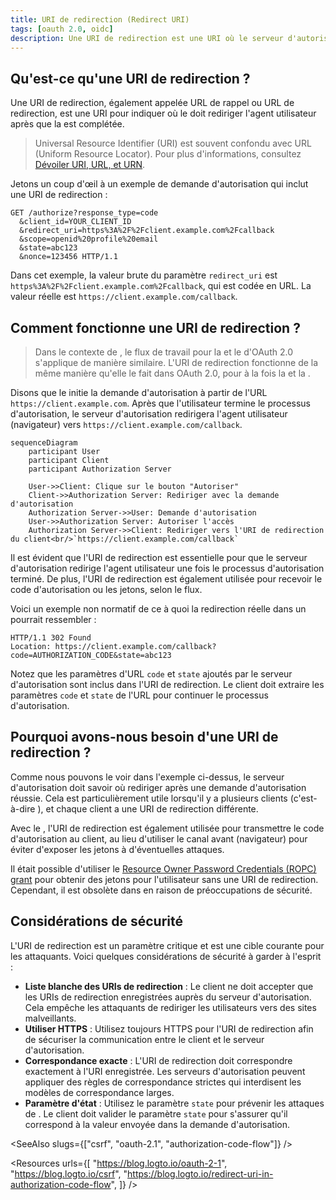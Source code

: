 ```yaml
---
title: URI de redirection (Redirect URI)
tags: [oauth 2.0, oidc]
description: Une URI de redirection est une URI où le serveur d'autorisation redirige l'agent utilisateur après une demande d'autorisation. C'est un paramètre essentiel dans les autorisations OAuth 2.0 et OpenID Connect (OIDC) qui impliquent une interaction utilisateur.
---
```


## Qu'est-ce qu'une URI de redirection ?

Une URI de redirection, également appelée URL de rappel ou URL de redirection, est une URI pour indiquer où le <Ref slug="authorization-server" /> doit rediriger l'agent utilisateur après que la <Ref slug="authorization-request" /> est complétée.

> Universal Resource Identifier (URI) est souvent confondu avec URL (Uniform Resource Locator). Pour plus d'informations, consultez [Dévoiler URI, URL, et URN](https://blog.logto.io/unveiling-uri-url-and-urn).

Jetons un coup d'œil à un exemple de demande d'autorisation qui inclut une URI de redirection :

```http
GET /authorize?response_type=code
  &client_id=YOUR_CLIENT_ID
  &redirect_uri=https%3A%2F%2Fclient.example.com%2Fcallback
  &scope=openid%20profile%20email
  &state=abc123
  &nonce=123456 HTTP/1.1
```

Dans cet exemple, la valeur brute du paramètre `redirect_uri` est `https%3A%2F%2Fclient.example.com%2Fcallback`, qui est codée en URL. La valeur réelle est `https://client.example.com/callback`.

## Comment fonctionne une URI de redirection ?

> Dans le contexte de <Ref slug="openid-connect" />, le flux de travail pour la <Ref slug="authorization-request" /> et le <Ref slug="authorization-server" /> d'OAuth 2.0 s'applique de manière similaire. L'URI de redirection fonctionne de la même manière qu'elle le fait dans OAuth 2.0, pour à la fois la <Ref slug="authentication-request" /> et la <Ref slug="openid-connect" headingId="openid-provider-op" />.

Disons que le <Ref slug="client" /> initie la demande d'autorisation à partir de l'URL `https://client.example.com`. Après que l'utilisateur termine le processus d'autorisation, le serveur d'autorisation redirigera l'agent utilisateur (navigateur) vers `https://client.example.com/callback`.

```mermaid
sequenceDiagram
    participant User
    participant Client
    participant Authorization Server

    User->>Client: Clique sur le bouton "Autoriser"
    Client->>Authorization Server: Rediriger avec la demande d'autorisation
    Authorization Server->>User: Demande d'autorisation
    User->>Authorization Server: Autoriser l'accès
    Authorization Server->>Client: Rediriger vers l'URI de redirection du client<br/>`https://client.example.com/callback`
```

Il est évident que l'URI de redirection est essentielle pour que le serveur d'autorisation redirige l'agent utilisateur une fois le processus d'autorisation terminé. De plus, l'URI de redirection est également utilisée pour recevoir le code d'autorisation ou les jetons, selon le flux.

Voici un exemple non normatif de ce à quoi la redirection réelle dans un <Ref slug="authorization-code-flow" /> pourrait ressembler :

```http
HTTP/1.1 302 Found
Location: https://client.example.com/callback?code=AUTHORIZATION_CODE&state=abc123
```

Notez que les paramètres d'URL `code` et `state` ajoutés par le serveur d'autorisation sont inclus dans l'URI de redirection. Le client doit extraire les paramètres `code` et `state` de l'URL pour continuer le processus d'autorisation.

## Pourquoi avons-nous besoin d'une URI de redirection ?

Comme nous pouvons le voir dans l'exemple ci-dessus, le serveur d'autorisation doit savoir où rediriger après une demande d'autorisation réussie. Cela est particulièrement utile lorsqu'il y a plusieurs clients (c'est-à-dire <Ref slug="single-sign-on" />), et chaque client a une URI de redirection différente.

Avec le <Ref slug="authorization-code-flow" />, l'URI de redirection est également utilisée pour transmettre le code d'autorisation au client, au lieu d'utiliser le canal avant (navigateur) pour éviter d'exposer les jetons à d'éventuelles attaques.

Il était possible d'utiliser le [Resource Owner Password Credentials (ROPC) grant](https://datatracker.ietf.org/doc/html/rfc6749#section-4.3) pour obtenir des jetons pour l'utilisateur sans une URI de redirection. Cependant, il est obsolète dans <Ref slug="oauth-2.1" /> en raison de préoccupations de sécurité.

## Considérations de sécurité

L'URI de redirection est un paramètre critique et est une cible courante pour les attaquants. Voici quelques considérations de sécurité à garder à l'esprit :

- **Liste blanche des URIs de redirection** : Le client ne doit accepter que les URIs de redirection enregistrées auprès du serveur d'autorisation. Cela empêche les attaquants de rediriger les utilisateurs vers des sites malveillants.
- **Utiliser HTTPS** : Utilisez toujours HTTPS pour l'URI de redirection afin de sécuriser la communication entre le client et le serveur d'autorisation.
- **Correspondance exacte** : L'URI de redirection doit correspondre exactement à l'URI enregistrée. Les serveurs d'autorisation peuvent appliquer des règles de correspondance strictes qui interdisent les modèles de correspondance larges.
- **Paramètre d'état** : Utilisez le paramètre `state` pour prévenir les attaques de <Ref slug="csrf" />. Le client doit valider le paramètre `state` pour s'assurer qu'il correspond à la valeur envoyée dans la demande d'autorisation.

<SeeAlso slugs={["csrf", "oauth-2.1", "authorization-code-flow"]} />

<Resources
  urls={[
    "https://blog.logto.io/oauth-2-1",
    "https://blog.logto.io/csrf",
    "https://blog.logto.io/redirect-uri-in-authorization-code-flow",
  ]}
/>
